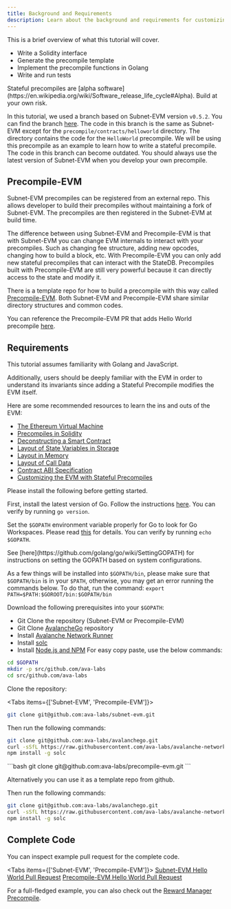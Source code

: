 ```yaml
---
title: Background and Requirements
description: Learn about the background and requirements for customizing Ethereum Virtual Machine.
---
```


This is a brief overview of what this tutorial will cover.

- Write a Solidity interface
- Generate the precompile template
- Implement the precompile functions in Golang
- Write and run tests

<Callout type="warn">
Stateful precompiles are [alpha software](https://en.wikipedia.org/wiki/Software_release_life_cycle#Alpha). Build at your own risk.
</Callout>

In this tutorial, we used a branch based on Subnet-EVM version `v0.5.2`. You can find the branch [here](https://github.com/ava-labs/subnet-evm/tree/helloworld-official-tutorial-v2). The code in this branch is the same as Subnet-EVM except for the `precompile/contracts/helloworld` directory. The directory contains the code for the `HelloWorld` precompile. We will be using this precompile as an example to learn how to write a stateful precompile. The code in this branch can become outdated. You should always use the latest version of Subnet-EVM when you develop your own precompile.

## Precompile-EVM

Subnet-EVM precompiles can be registered from an external repo. This allows developer to build their precompiles without maintaining a fork of Subnet-EVM. The precompiles are then registered in the Subnet-EVM at build time.

The difference between using Subnet-EVM and Precompile-EVM is that with Subnet-EVM you can change EVM internals to interact with your precompiles. Such as changing fee structure, adding new opcodes, changing how to build a block, etc. With Precompile-EVM you can only add new stateful precompiles that can interact with the StateDB. Precompiles built with Precompile-EVM are still very powerful because it can directly access to the state and modify it.

There is a template repo for how to build a precompile with this way called [Precompile-EVM](https://github.com/ava-labs/precompile-evm). Both Subnet-EVM and Precompile-EVM share similar directory structures and common codes.

You can reference the Precompile-EVM PR that adds Hello World precompile [here](https://github.com/ava-labs/precompile-evm/pull/12).

## Requirements

This tutorial assumes familiarity with Golang and JavaScript.

Additionally, users should be deeply familiar with the EVM in order to understand its invariants since adding a Stateful Precompile modifies the EVM itself.

Here are some recommended resources to learn the ins and outs of the EVM:

- [The Ethereum Virtual Machine](https://github.com/ethereumbook/ethereumbook/blob/develop/13evm.asciidoc)
- [Precompiles in Solidity](https://medium.com/@rbkhmrcr/precompiles-solidity-e5d29bd428c4)
- [Deconstructing a Smart Contract](https://blog.openzeppelin.com/deconstructing-a-solidity-contract-part-i-introduction-832efd2d7737/)
- [Layout of State Variables in Storage](https://docs.soliditylang.org/en/v0.8.10/internals/layout_in_storage.html)
- [Layout in Memory](https://docs.soliditylang.org/en/v0.8.10/internals/layout_in_memory.html)
- [Layout of Call Data](https://docs.soliditylang.org/en/v0.8.10/internals/layout_in_calldata.html)
- [Contract ABI Specification](https://docs.soliditylang.org/en/v0.8.10/abi-spec.html)
- [Customizing the EVM with Stateful Precompiles](https://medium.com/avalancheavax/customizing-the-evm-with-stateful-precompiles-f44a34f39efd)

Please install the following before getting started.

First, install the latest version of Go. Follow the instructions [here](https://go.dev/doc/install). You can verify by running `go version`.

Set the `$GOPATH` environment variable properly for Go to look for Go Workspaces. Please read [this](https://go.dev/doc/gopath_code) for details. You can verify by running `echo $GOPATH`.

<Callout title="Note">
See [here](https://github.com/golang/go/wiki/SettingGOPATH) for instructions on setting the GOPATH based on system configurations.
</Callout>

As a few things will be installed into `$GOPATH/bin`, please make sure that `$GOPATH/bin` is in your `$PATH`, otherwise, you may get an error running the commands below. To do that, run the command: `export PATH=$PATH:$GOROOT/bin:$GOPATH/bin`

Download the following prerequisites into your `$GOPATH`:

- Git Clone the repository (Subnet-EVM or Precompile-EVM)
- Git Clone [AvalancheGo](https://github.com/ava-labs/avalanchego) repository
- Install [Avalanche Network Runner](/docs/tooling/avalanche-network-runner/introduction)
- Install [solc](https://github.com/ethereum/solc-js#usage-on-the-command-line)
- Install [Node.js and NPM](https://nodejs.org/en/download) For easy copy paste, use the below commands:

```bash
cd $GOPATH
mkdir -p src/github.com/ava-labs
cd src/github.com/ava-labs
```

Clone the repository:

<Tabs items={['Subnet-EVM', 'Precompile-EVM']}>
<Tab value="Subnet-EVM">
```bash
git clone git@github.com:ava-labs/subnet-evm.git
```

Then run the following commands:

```bash
git clone git@github.com:ava-labs/avalanchego.git
curl -sSfL https://raw.githubusercontent.com/ava-labs/avalanche-network-runner/main/scripts/install.sh | sh -s
npm install -g solc
```
</Tab>
<Tab value="Precompile-EVM">
```bash
git clone git@github.com:ava-labs/precompile-evm.git
```

Alternatively you can use it as a template repo from github.

Then run the following commands:

```bash
git clone git@github.com:ava-labs/avalanchego.git
curl -sSfL https://raw.githubusercontent.com/ava-labs/avalanche-network-runner/main/scripts/install.sh | sh -s
npm install -g solc
```
</Tab>
</Tabs>

## Complete Code

You can inspect example pull request for the complete code.

<Tabs items={['Subnet-EVM', 'Precompile-EVM']}>
  <Tab value="Subnet-EVM">
    [Subnet-EVM Hello World Pull Request](https://github.com/ava-labs/subnet-evm/pull/565/)
  </Tab>
  <Tab value="Precompile-EVM">
    [Precompile-EVM Hello World Pull Request](https://github.com/ava-labs/precompile-evm/pull/12/)
  </Tab>
</Tabs>

For a full-fledged example, you can also check out the [Reward Manager Precompile](https://github.com/ava-labs/subnet-evm/blob/helloworld-official-tutorial-v2/precompile/contracts/rewardmanager/).